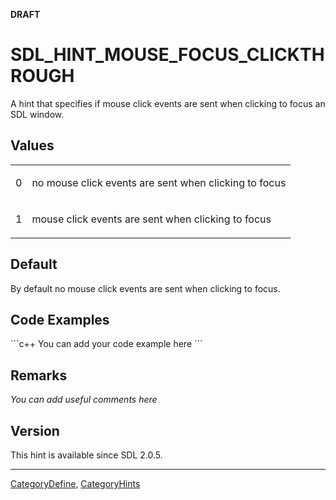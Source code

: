 <!-- # page was renamed from SDL_HINT_MAC_MOUSE_FOCUS_CLICKTHROUGH -->
'''DRAFT'''

<!-- #You will need to remove the line #acl All:read above in order to be able to save the new page.  Do not remove any other content above this comment.  You may delete this comment before you save. -->

<!-- #*^*^*^*^*See http://wiki.libsdl.org/moin.cgi/SGEnumerations for details on editing this page*^*^*^*^* -->


= SDL_HINT_MOUSE_FOCUS_CLICKTHROUGH =
A hint that specifies if mouse click events are sent when clicking to focus an SDL window.




== Values ==
{|
|0
|no mouse click events are sent when clicking to focus
|-
|1
|mouse click events are sent when clicking to focus
|}


== Default ==
By default no mouse click events are sent when clicking to focus.


== Code Examples ==
```c++
You can add your code example here
```

<!-- #Leave this section as-is unless you have a code example to put in.  In that case, replace You can add your code example here with your code example following the Style Guide instructions.  Leave the rest of the markup alone and delete this comment. -->


== Remarks ==
''You can add useful comments here''

<!-- #Leave this section as-is unless you have a remark to put in.  In that case, replace ''You can add useful comments here'' with your remark(s) following the Style Guide instructions.  Leave the rest of the markup alone and delete this comment. -->


== Version ==
This hint is available since SDL 2.0.5.


----
[[CategoryDefine]], [[CategoryHints]]
<!-- #See the Style Guide for instructions on editing the footer. -->
